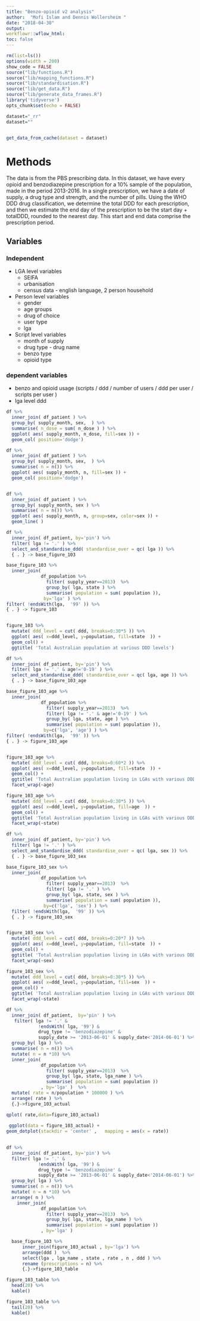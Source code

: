 ```yaml
---
title: "Benzo-opioid v2 analysis"
author:  "Mofi Islam and Dennis Wollersheim "
date: "2018-04-30"
output:
workflowr::wflow_html:
toc: false
---
```


```r

rm(list=ls())
options(width = 200)
show_code = FALSE
source("lib/functions.R")
source("lib/mapping_functions.R")
source("lib/standardisation.R")
source("lib/get_data.R")
source("lib/generate_data_frames.R")
library('tidyverse')
opts_chunk$set(echo = FALSE)

```


```r

dataset="_rr"
dataset=""


get_data_from_cache(dataset = dataset)


```
# Methods

The data is from the PBS prescribing data.  In this dataset, we have every opioid and benzodiazepine prescription for a 10% sample of the population, made in the period 2013-2016.  In a single prescription, we have a date of supply, a drug type and strength, and the number of pills.  Using the WHO DDD drug classification, we determine the total DDD for each prescription, and then we estimate the end day of the prescription to be the start day + totalDDD, rounded to the nearest day.  This start and end data comprise the prescription period. 

## Variables

### Independent
* LGA level variables
  * SEIFA
  * urbanisation
  * census data - english language, 2 person household
* Person level variables
  * gender
  * age groups
  * drug of choice
  * user type
  * lga
* Script level variables
  * month of supply
  * drug type - drug name
  * benzo type
  * opioid type


### dependent variables
* benzo and opioid usage (scripts / ddd / number of users / ddd per user / scripts per user  )
* lga level ddd


```r

df %>%
  inner_join( df_patient ) %>%
  group_by( supply_month, sex,  ) %>%
  summarise( n_dose = sum( n_dose ) ) %>%
  ggplot( aes( supply_month, n_dose, fill=sex )) +
  geom_col( position='dodge')

df %>%
  inner_join( df_patient ) %>%
  group_by( supply_month, sex,  ) %>%
  summarise( n = n()) %>%
  ggplot( aes( supply_month, n, fill=sex )) +
  geom_col( position='dodge')


df %>%
  inner_join( df_patient ) %>%
  group_by( supply_month, sex ) %>%
  summarise( n = n()) %>%
  ggplot( aes( supply_month, n, group=sex, color=sex )) +
  geom_line( ) 

```


```r

df %>%
  inner_join( df_patient, by='pin') %>%
  filter( lga != '.' ) %>%
  select_and_standardise_ddd( standardise_over = qc( lga )) %>% 
  { . } -> base_figure_103

base_figure_103 %>%
  inner_join( 
             df_population %>% 
               filter( supply_year==2013)  %>%
               group_by( lga, state ) %>%
               summarise( population = sum( population )), 
              by='lga' ) %>% 
filter( !endsWith(lga,  '99' )) %>% 
{ . } -> figure_103


figure_103 %>%
  mutate( ddd_level = cut( ddd, breaks=0:30*5 )) %>%
  ggplot( aes( x=ddd_level, y=population, fill=state  )) +
  geom_col() +
  ggtitle( 'Total Australian population at various DDD levels')


```


```r

df %>%
  inner_join( df_patient, by='pin') %>%
  filter( lga != '.' & age!='0-19' ) %>%
  select_and_standardise_ddd( standardise_over = qc( lga, age )) %>% 
  { . } -> base_figure_103_age

base_figure_103_age %>%
  inner_join( 
             df_population %>% 
               filter( supply_year==2013)  %>%
               filter( lga != '.' & age!='0-19' ) %>%
               group_by( lga, state, age ) %>%
               summarise( population = sum( population )), 
              by=c('lga', 'age') ) %>% 
filter( !endsWith(lga,  '99' )) %>% 
{ . } -> figure_103_age


figure_103_age %>%
  mutate( ddd_level = cut( ddd, breaks=0:60*2 )) %>%
  ggplot( aes( x=ddd_level, y=population, fill=state  )) +
  geom_col() +
  ggtitle( 'Total Australian population living in LGAs with various DDD levels, 0-19 excluded')+
  facet_wrap(~age)

figure_103_age %>%
  mutate( ddd_level = cut( ddd, breaks=0:30*5 )) %>%
  ggplot( aes( x=ddd_level, y=population, fill=age  )) +
  geom_col() +
  ggtitle( 'Total Australian population living in LGAs with various DDD levels, 0-19 excluded')+
  facet_wrap(~state)

```



```r

df %>%
  inner_join( df_patient, by='pin') %>%
  filter( lga != '.' ) %>%
  select_and_standardise_ddd( standardise_over = qc( lga, sex )) %>% 
  { . } -> base_figure_103_sex

base_figure_103_sex %>%
  inner_join( 
             df_population %>% 
               filter( supply_year==2013)  %>%
               filter( lga != '.' ) %>%
               group_by( lga, state, sex ) %>%
               summarise( population = sum( population )), 
              by=c('lga', 'sex') ) %>% 
  filter( !endsWith(lga,  '99' )) %>% 
  { . } -> figure_103_sex


figure_103_sex %>%
  mutate( ddd_level = cut( ddd, breaks=0:20*7 )) %>%
  ggplot( aes( x=ddd_level, y=population, fill=state  )) +
  geom_col() +
  ggtitle( 'Total Australian population living in LGAs with various DDD levels')+
  facet_wrap(~sex)

figure_103_sex %>%
  mutate( ddd_level = cut( ddd, breaks=0:30*5 )) %>%
  ggplot( aes( x=ddd_level, y=population, fill=sex  )) +
  geom_col() +
  ggtitle( 'Total Australian population living in LGAs with various DDD levels')+
  facet_wrap(~state)

```

```r

df %>%
  inner_join( df_patient,  by='pin' ) %>%
   filter( lga != '.' & 
            !endsWith( lga, '99') &
            drug_type != 'benzodiazepine' &
            supply_date >= '2013-06-01' & supply_date<'2014-06-01') %>%
  group_by( lga ) %>%
  summarise( n = n()) %>%
  mutate( n = n *10) %>%
  inner_join( 
             df_population %>% 
               filter( supply_year==2013)  %>%
               group_by( lga, state, lga_name ) %>%
               summarise( population = sum( population ))
             , by='lga' )  %>%
  mutate( rate = n/population * 100000 ) %>%
  arrange( rate ) %>%
  {.}->figure_103_actual

qplot( rate,data=figure_103_actual)
 
 ggplot(data = figure_103_actual) +
geom_dotplot(stackdir = 'center' ,   mapping = aes(x = rate))
  
```

```r

df %>%
  inner_join( df_patient, by='pin') %>%
  filter( lga != '.' & 
            !endsWith( lga, '99') &
            drug_type != 'benzodiazepine' &
            supply_date >= '2013-06-01' & supply_date<'2014-06-01') %>%
  group_by( lga ) %>%
  summarise( n = n()) %>%
  mutate( n = n *10) %>%
  arrange( n ) %>% 
    inner_join( 
             df_population %>% 
               filter( supply_year==2013)  %>%
               group_by( lga, state, lga_name ) %>%
               summarise( population = sum( population ))
             , by='lga' ) 

```
  
```r
  
  base_figure_103 %>%
      inner_join(figure_103_actual , by='lga') %>%
      arrange(ddd )  %>%
      select(lga , lga_name , state , rate , n , ddd ) %>%
      rename (prescriptions = n) %>%
      {.}->figure_103_table

figure_103_table %>% 
  head(20) %>%
  kable()

figure_103_table %>% 
  tail(20) %>% 
  kable()




  
  
```

  
  
  

